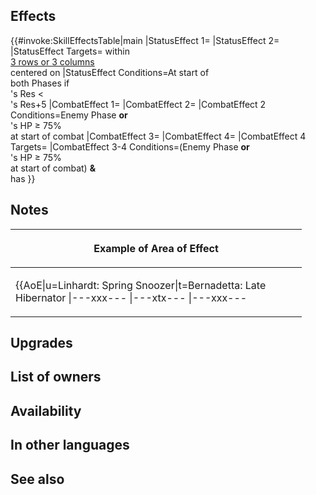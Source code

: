 {{Weapon Infobox
|tagid=SID_ニンジンの弓＋
|intID=4057
|userVersion1=Bow
|userVersion2=Arrow
|exclusive=0
|weaponType=Bow
|cost=300
|might=12
|range=2
|effectiveness=Flying
|effect=Effective against flying foes. At start of player phase or enemy phase, if any foes within 3 rows or 3 columns centered on unit have Res < unit's Res+5, inflicts Atk/Def-7 and 【Discord】on those foes through their next actions. If foe initiates combat or foe's HP ≥ 75% at start of combat, grants Atk/Res+5 to unit during combat, and if【Discord】is inflicted on foe, unit makes a guaranteed follow-up attack and foe cannot make a follow-up attack.<br><br>【Discord】<br>Inflicts Atk/Spd/Def/Res-X on unit during combat (X = 2 + number of allies within 2 spaces of unit; max 5) through its next action.
|required=Carrot Bow
|refinePaths=default
|refineSP=350
|refineMedals=500
|refineStones=50
|properties=
}}
==Effects==
{{#invoke:SkillEffectsTable|main
|StatusEffect 1={{SkillEffectText|Penalties|Atk/Def|7}}
|StatusEffect 2={{SEt|Discord}}
|StatusEffect Targets={{SkillTargetText|Foes}} within<br>[[3 rows or 3 columns]]<br>centered on {{SkillTargetText|Unit}}
|StatusEffect Conditions=At start of<br>both Phases if<br>{{SkillTargetText|Foe}}'s Res <<br>{{SkillTargetText|Unit}}'s Res+5
|CombatEffect 1={{SkillEffectText|Effectiveness|{{Mt|Flying}}}}
|CombatEffect 2={{SkillEffectText|Temporary buffs|Atk/Res|5}}
|CombatEffect 2 Conditions=Enemy Phase '''or'''<br>{{SkillTargetText|Foe}}'s HP ≥ 75%<br>at start of combat
|CombatEffect 3={{SkillEffectText|Guaranteed Follow-Ups}}
|CombatEffect 4={{SkillEffectText|Prevent Follow-Ups}}
|CombatEffect 4 Targets={{SkillTargetText|Foe}}
|CombatEffect 3-4 Conditions=(Enemy Phase '''or'''<br>{{SkillTargetText|Foe}}'s HP ≥ 75%<br>at start of combat) '''&'''<br>{{SkillTargetText|Foe}} has {{SEt|Discord}}
}}

==Notes==
{{Effective damage bonus|flying}}
{{Penalties}}
{{Discord}}
{{IfFoeInitiates}}
{{Temporary buffs}}
{{Guaranteed follow-up interaction}}
{{Prevent follow-up}}
{|class="wikitable default mw-collapsible"
!Example of Area of Effect
|-
|align="middle" style="max-width:450px;margin:auto"|{{AoE|u=Linhardt: Spring Snoozer|t=Bernadetta: Late Hibernator
|---xxx---
|---xtx---
|---xxx---
|xxxxxxxxx
|xxxxuxxxx
|xxxxxxxxx
|---xxx---
|---xxx---
|---xxx---
}}
|}
==Upgrades==
{{Weapon Upgrade List}}
==List of owners==
{{Skill Hero List}}
==Availability==
{{PassiveFocusList}}
{{PassiveDistributionList}}
{{PassiveCombatManualList}}
==In other languages==
{{OtherLanguages
|japanese=ニンジンの弓＋
|german=Möhrchenbogen+
|spanishEU=Arco zanahoria +
|spanishLA=Arco zanahoria +
|french=Arc carotte +
|italian=Arco carota+
|chineseTW=胡蘿蔔弓＋
|portuguese=Arco cenoura+
}}
==See also==
{{See also skills|cond=(Description LIKE '%at start of player phase or enemy phase%inflicts%through their next actions%' OR Description LIKE '%【Discord】%') AND Exclusive='1'}}
{{Weapons Navbox}}